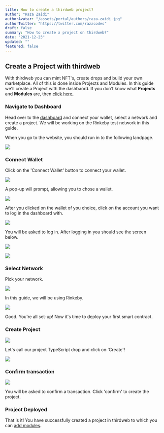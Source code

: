 ```yaml
---
title: How to create a thirdweb project?
author: "Raza Zaidi"
authorAvatar: "/assets/portal/authors/raza-zaidi.jpg"
authorTwitter: "https://twitter.com/razacodes"
draft: false
summary: "How to create a project on thirdweb?" 
date: "2021-12-23"
updated: ""
featured: false
---
```


## Create a Project with thirdweb

With thirdweb you can mint NFT's, create drops and build your own marketplace. All of this is done inside Projects and Modules. In this guide we'll create a Project with the dashbaord. If you don’t know what **Projects** and **Modules** are, then [click here.](/learn/introduction)

### Navigate to Dashboard

Head over to the [dashboard](https://thirdweb.com/dashboard) and connect your wallet, select a network and create a project. We will be working on the Rinkeby test network in this guide.

When you go to the website, you should run in to the following landpage.

![](/assets/portal/learn/projects/get-started.png)

### Connect Wallet

Click on the 'Connect Wallet' button to connect your wallet.

![](/assets/portal/learn/projects/connect-wallet.png)

A pop-up will prompt, allowing you to chose a wallet.

![](/assets/portal/learn/projects/connect-metamask.png)

After you clicked on the wallet of you choice, click on the account you want to log in the dashboard with.

![](/assets/portal/learn/projects/metamask3.png)

You will be asked to log in. After logging in you should see the screen below.

![](/assets/portal/learn/projects/metamask-connected.png)

![](/assets/portal/learn/projects/continue.png)

### Select Network

Pick your network.

![](/assets/portal/learn/projects/switch-network.png)

In this guide, we will be using Rinkeby.

![](/assets/portal/learn/projects/rinkeby-connected.png)

Good. You're all set-up! Now it's time to deploy your first smart contract.

### Create Project

![](/assets/portal/learn/projects/create-on-rinkeby.png)

Let's call our project TypeScript drop and click on 'Create'!

![](/assets/portal/learn/projects/my_project.png)

### Confirm transaction

![](/assets/portal/learn/projects/metamask2.png)

You will be asked to confirm a transaction. Click 'confirm' to create the project.

### Project Deployed

That is it! You have successfully created a project in thirdweb to which you can [add modules](/learn/modules). 

<MdxNavigation>
  <MdxNavigationItem
    href="/learn/introduction"
    title="Introduction"
  />
  <MdxNavigationItem
    href="/learn/modules"
    title="Modules"
    next
  />
</MdxNavigation>

